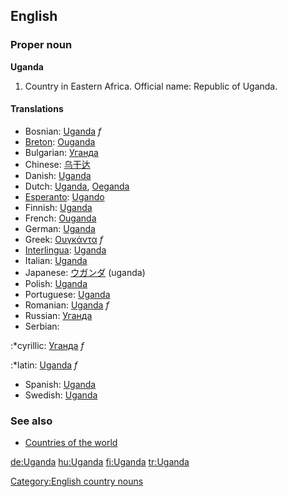 ==English==
===Proper noun===
'''Uganda'''

# Country in Eastern Africa. Official name: Republic of Uganda.

====Translations====
*Bosnian: [[Uganda]] ''f''
*[[Breton]]: [[Ouganda]]
*Bulgarian: [[Уганда]]
*Chinese: [[乌干达]]
*Danish: [[Uganda]]
*Dutch: [[Uganda]], [[Oeganda]]
*[[Esperanto]]: [[Ugando]]
*Finnish: [[Uganda]]
*French: [[Ouganda]]
*German: [[Uganda]]
*Greek: [[Ουγκάντα]] ''f''
*[[Interlingua]]: [[Uganda]]
*Italian: [[Uganda]]
*Japanese: [[ウガンダ]] (uganda)
*Polish: [[Uganda]]
*Portuguese: [[Uganda]]
*Romanian: [[Uganda]] ''f''
*Russian: [[Уганда]]
*Serbian:
:*cyrillic: [[Уганда]] ''f''
:*latin: [[Uganda]] ''f''
*Spanish: [[Uganda]]
*Swedish: [[Uganda]]

===See also===
*[[Countries of the world]]
[[Category:English country nouns]]

[[de:Uganda]]
[[hu:Uganda]]
[[fi:Uganda]]
[[tr:Uganda]]